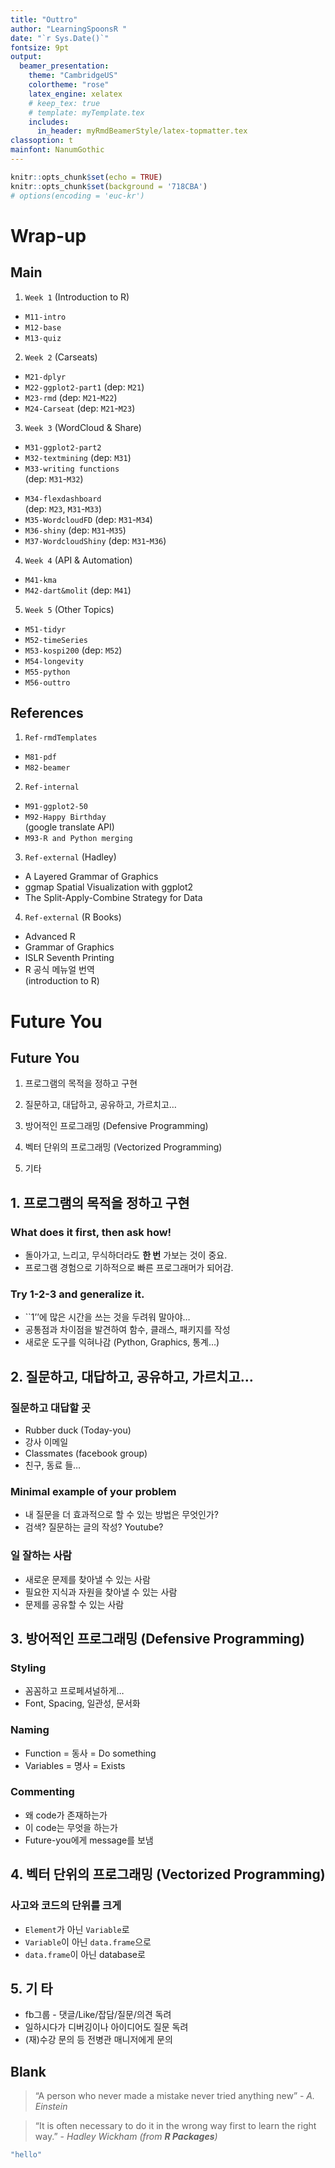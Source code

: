 ```yaml
---
title: "Outtro"
author: "LearningSpoonsR "
date: "`r Sys.Date()`"
fontsize: 9pt
output:
  beamer_presentation:
    theme: "CambridgeUS"
    colortheme: "rose"
    latex_engine: xelatex
    # keep_tex: true
    # template: myTemplate.tex
    includes:
      in_header: myRmdBeamerStyle/latex-topmatter.tex
classoption: t
mainfont: NanumGothic
---
```


```r
knitr::opts_chunk$set(echo = TRUE)
knitr::opts_chunk$set(background = '718CBA')
# options(encoding = 'euc-kr')
```

# Wrap-up

## Main

\begcols
\begcol{.48\textwidth}

1. `Week 1`  (Introduction to R)  
  + `M11-intro`  
  + `M12-base`  
  + `M13-quiz`  
  
2. `Week 2` (Carseats)  
  + `M21-dplyr`   
  + `M22-ggplot2-part1` (dep: `M21`)  
  + `M23-rmd`           (dep: `M21`-`M22`)  
  + `M24-Carseat`       (dep: `M21`-`M23`)  

3. `Week 3` (WordCloud & Share)  
  + `M31-ggplot2-part2`      
  + `M32-textmining` (dep: `M31`)  
  + `M33-writing functions`  
    (dep: `M31`-`M32`)  
    
\endcol
\begcol{.48\textwidth}

  + `M34-flexdashboard`  
    (dep: `M23`, `M31`-`M33`)   
  + `M35-WordcloudFD`    (dep: `M31`-`M34`)  
  + `M36-shiny`          (dep: `M31`-`M35`)  
  + `M37-WordcloudShiny` (dep: `M31`-`M36`)
  
4. `Week 4` (API & Automation)   
  + `M41-kma`  
  + `M42-dart&molit` (dep: `M41`)  

5. `Week 5` (Other Topics)  
  + `M51-tidyr`  
  + `M52-timeSeries`  
  + `M53-kospi200` (dep: `M52`)  
  + `M54-longevity`  
  + `M55-python`  
  + `M56-outtro` 
  
\endcol
\endcols

## References

\begcols
\begcol{.48\textwidth}

1. `Ref-rmdTemplates`  
  + `M81-pdf`    
  + `M82-beamer`    

2. `Ref-internal`    
  + `M91-ggplot2-50`  
  + `M92-Happy Birthday`    
    (google translate API)  
  + `M93-R and Python merging`  

\endcol
\begcol{.48\textwidth}

3. `Ref-external` (Hadley)  
  + A Layered Grammar of Graphics   
  + ggmap Spatial Visualization with ggplot2   
  + The Split-Apply-Combine Strategy for Data   

4. `Ref-external` (R Books)     
  + Advanced R    
  + Grammar of Graphics     
  + ISLR Seventh Printing  
  + R 공식 메뉴얼 번역  
    (introduction to R)   
    
\endcol
\endcols

# Future You  

## Future You

1. 프로그램의 목적을 정하고 구현  

2. 질문하고, 대답하고, 공유하고, 가르치고...  

3. 방어적인 프로그래밍 (Defensive Programming)  

4. 벡터 단위의 프로그래밍 (Vectorized Programming)  

5. 기타  

## 1. 프로그램의 목적을 정하고 구현    

### What does it first, then ask how!   
+ 돌아가고, 느리고, 무식하더라도 **한 번** 가보는 것이 중요.     
+ 프로그램 경험으로 기하적으로 빠른 프로그래머가 되어감.  

### Try 1-2-3 and generalize it.   
+ ``1''에 많은 시간을 쓰는 것을 두려워 말아야...    
+ 공통점과 차이점을 발견하여 함수, 클래스, 패키지를 작성     
+ 새로운 도구를 익혀나감 (Python, Graphics, 통계...)    

## 2. 질문하고, 대답하고, 공유하고, 가르치고...    

### 질문하고 대답할 곳  
+ Rubber duck (Today-you)  
+ 강사 이메일  
+ Classmates (facebook group)   
+ 친구, 동료 들...   

### Minimal example of your problem     
+ 내 질문을 더 효과적으로 할 수 있는 방법은 무엇인가?  
+ 검색? 질문하는 글의 작성? Youtube?  

### 일 잘하는 사람   
+ 새로운 문제를 찾아낼 수 있는 사람  
+ 필요한 지식과 자원을 찾아낼 수 있는 사람  
+ 문제를 공유할 수 있는 사람   

## 3. 방어적인 프로그래밍 (Defensive Programming)  

### Styling   

+ 꼼꼼하고 프로페셔널하게...   
+ Font, Spacing, 일관성, 문서화    

### Naming  

+ Function = 동사 = Do something     
+ Variables = 명사 = Exists  

### Commenting   

+ 왜 code가 존재하는가  
+ 이 code는 무엇을 하는가    
+ Future-you에게 message를 보냄  
 
## 4. 벡터 단위의 프로그래밍 (Vectorized Programming)  
 
### 사고와 코드의 단위를 크게   

+ `Element`가 아닌 `Variable`로   
+ `Variable`이 아닌 `data.frame`으로    
+ `data.frame`이 아닌 database로  

## 5. 기 타  

- fb그룹 - 댓글/Like/잡담/질문/의견 독려  
- 일하시다가 디버깅이나 아이디어도 질문 독려  
- (재)수강 문의 등 전병관 매니저에게 문의    

## Blank  

> "A person who never made a mistake never tried anything new" - *A. Einstein*  

> "It is often necessary to do it in the wrong way first to learn the right way." - *Hadley Wickham (from **R Packages**)*

```r
"hello"
```





